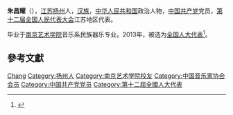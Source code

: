 '''朱昌耀'''（{{bd|1956年||}}），[[江苏|江苏]][[扬州|扬州]]人，[[汉族|汉族]]，[[中华人民共和国|中华人民共和国]]政治人物，[[中国共产党|中国共产党]]党员，[[第十二届全国人民代表大会|第十二届全国人民代表大会]]江苏地区代表。

毕业于[[南京艺术学院|南京艺术学院]]音乐系民族器乐专业。2013年，被选为[[全国人大代表|全国人大代表]]<ref>{{cite news|title=全国人大代表信息-朱昌耀|url= http://210.82.31.1:8084/delegate/viewDelegate.action?dbid=120695|accessdate=2013-03-28|newspaper=全国人大网|archive-url=https://web.archive.org/web/20160305222623/http://www.npc.gov.cn/delegate/viewDelegate.action?dbid=120695|archive-date=2016-03-05|dead-url=yes}}</ref>。

== 參考文獻 ==
{{reflist}}

{{中国政治人物小作品}}
{{中国音乐家协会第七届理事会}}
{{中国音乐家协会第八届理事会}}

{{Authority control}}
{{DEFAULTSORT:Zhu朱}}
[[Category:朱姓|Chang]]
[[Category:扬州人|Category:扬州人]]
[[Category:南京艺术学院校友|Category:南京艺术学院校友]]
[[Category:中国音乐家协会会员|Category:中国音乐家协会会员]]
[[Category:中国共产党党员|Category:中国共产党党员]]
[[Category:第十二屆全國人大代表|Category:第十二屆全國人大代表]]